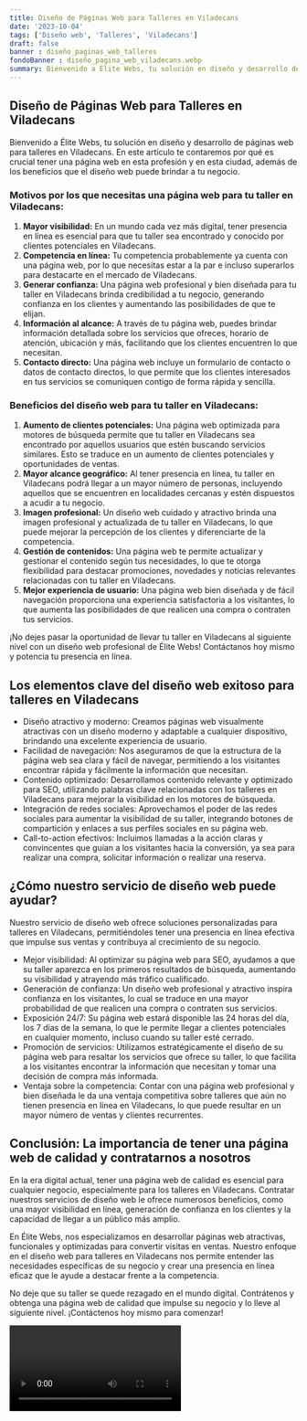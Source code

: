 ```yaml
---
title: Diseño de Páginas Web para Talleres en Viladecans
date: '2023-10-04'
tags: ['Diseño web', 'Talleres', 'Viladecans']
draft: false
banner : diseño_paginas_web_talleres
fondoBanner : diseño_pagina_web_viladecans.webp
summary: Bienvenido a Élite Webs, tu solución en diseño y desarrollo de páginas web para talleres en Viladecans. En este artículo te contaremos por qué es crucial tener una página web en esta profesión y en esta ciudad, además de los beneficios que el diseño web puede brindar a tu negocio. 
---
```


## Diseño de Páginas Web para Talleres en Viladecans

Bienvenido a Élite Webs, tu solución en diseño y desarrollo de páginas web para talleres en Viladecans. En este artículo te contaremos por qué es crucial tener una página web en esta profesión y en esta ciudad, además de los beneficios que el diseño web puede brindar a tu negocio. 

### Motivos por los que necesitas una página web para tu taller en Viladecans:

1. **Mayor visibilidad:** En un mundo cada vez más digital, tener presencia en línea es esencial para que tu taller sea encontrado y conocido por clientes potenciales en Viladecans.
2. **Competencia en línea:** Tu competencia probablemente ya cuenta con una página web, por lo que necesitas estar a la par e incluso superarlos para destacarte en el mercado de Viladecans.
3. **Generar confianza:** Una página web profesional y bien diseñada para tu taller en Viladecans brinda credibilidad a tu negocio, generando confianza en los clientes y aumentando las posibilidades de que te elijan.
4. **Información al alcance:** A través de tu página web, puedes brindar información detallada sobre los servicios que ofreces, horario de atención, ubicación y más, facilitando que los clientes encuentren lo que necesitan.
5. **Contacto directo:** Una página web incluye un formulario de contacto o datos de contacto directos, lo que permite que los clientes interesados en tus servicios se comuniquen contigo de forma rápida y sencilla.

### Beneficios del diseño web para tu taller en Viladecans:

1. **Aumento de clientes potenciales:** Una página web optimizada para motores de búsqueda permite que tu taller en Viladecans sea encontrado por aquellos usuarios que estén buscando servicios similares. Esto se traduce en un aumento de clientes potenciales y oportunidades de ventas.
2. **Mayor alcance geográfico:** Al tener presencia en línea, tu taller en Viladecans podrá llegar a un mayor número de personas, incluyendo aquellos que se encuentren en localidades cercanas y estén dispuestos a acudir a tu negocio.
3. **Imagen profesional:** Un diseño web cuidado y atractivo brinda una imagen profesional y actualizada de tu taller en Viladecans, lo que puede mejorar la percepción de los clientes y diferenciarte de la competencia.
4. **Gestión de contenidos:** Una página web te permite actualizar y gestionar el contenido según tus necesidades, lo que te otorga flexibilidad para destacar promociones, novedades y noticias relevantes relacionadas con tu taller en Viladecans.
5. **Mejor experiencia de usuario:** Una página web bien diseñada y de fácil navegación proporciona una experiencia satisfactoria a los visitantes, lo que aumenta las posibilidades de que realicen una compra o contraten tus servicios.

¡No dejes pasar la oportunidad de llevar tu taller en Viladecans al siguiente nivel con un diseño web profesional de Élite Webs! Contáctanos hoy mismo y potencia tu presencia en línea.

<GifSeo />

<Cta />

## Los elementos clave del diseño web exitoso para talleres en Viladecans

- Diseño atractivo y moderno: Creamos páginas web visualmente atractivas con un diseño moderno y adaptable a cualquier dispositivo, brindando una excelente experiencia de usuario.
- Facilidad de navegación: Nos aseguramos de que la estructura de la página web sea clara y fácil de navegar, permitiendo a los visitantes encontrar rápida y fácilmente la información que necesitan.
- Contenido optimizado: Desarrollamos contenido relevante y optimizado para SEO, utilizando palabras clave relacionadas con los talleres en Viladecans para mejorar la visibilidad en los motores de búsqueda.
- Integración de redes sociales: Aprovechamos el poder de las redes sociales para aumentar la visibilidad de su taller, integrando botones de compartición y enlaces a sus perfiles sociales en su página web.
- Call-to-action efectivos: Incluimos llamadas a la acción claras y convincentes que guían a los visitantes hacia la conversión, ya sea para realizar una compra, solicitar información o realizar una reserva.

## ¿Cómo nuestro servicio de diseño web puede ayudar?

Nuestro servicio de diseño web ofrece soluciones personalizadas para talleres en Viladecans, permitiéndoles tener una presencia en línea efectiva que impulse sus ventas y contribuya al crecimiento de su negocio.

- Mejor visibilidad: Al optimizar su página web para SEO, ayudamos a que su taller aparezca en los primeros resultados de búsqueda, aumentando su visibilidad y atrayendo más tráfico cualificado.
- Generación de confianza: Un diseño web profesional y atractivo inspira confianza en los visitantes, lo cual se traduce en una mayor probabilidad de que realicen una compra o contraten sus servicios.
- Exposición 24/7: Su página web estará disponible las 24 horas del día, los 7 días de la semana, lo que le permite llegar a clientes potenciales en cualquier momento, incluso cuando su taller esté cerrado.
- Promoción de servicios: Utilizamos estratégicamente el diseño de su página web para resaltar los servicios que ofrece su taller, lo que facilita a los visitantes encontrar la información que necesitan y tomar una decisión de compra más informada.
- Ventaja sobre la competencia: Contar con una página web profesional y bien diseñada le da una ventaja competitiva sobre talleres que aún no tienen presencia en línea en Viladecans, lo que puede resultar en un mayor número de ventas y clientes recurrentes.

## Conclusión: La importancia de tener una página web de calidad y contratarnos a nosotros

En la era digital actual, tener una página web de calidad es esencial para cualquier negocio, especialmente para los talleres en Viladecans. Contratar nuestros servicios de diseño web le ofrece numerosos beneficios, como una mayor visibilidad en línea, generación de confianza en los clientes y la capacidad de llegar a un público más amplio.

En Élite Webs, nos especializamos en desarrollar páginas web atractivas, funcionales y optimizadas para convertir visitas en ventas. Nuestro enfoque en el diseño web para talleres en Viladecans nos permite entender las necesidades específicas de su negocio y crear una presencia en línea eficaz que le ayude a destacar frente a la competencia.

No deje que su taller se quede rezagado en el mundo digital. Contrátenos y obtenga una página web de calidad que impulse su negocio y lo lleve al siguiente nivel. ¡Contáctenos hoy mismo para comenzar!

<Video />

<CtaBot job='Talleres' city='Viladecans'/>

<Gmaps query='Viladecans+españa+maps' />